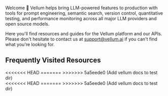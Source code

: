 Welcome 👋 Vellum helps bring LLM-powered features to production with tools for prompt engineering,
semantic search, version control, quantitative testing, and performance monitoring across
all major LLM providers and open source models.

Here you'll find resources and guides for the Vellum platform and our APIs. Please don't hesitate to contact
us at [support@vellum.ai](support@vellum.ai) if you can't find what you're looking for.

## Frequently Visited Resources

<Cards>
<<<<<<< HEAD
  <Card title="Vellum API Reference" icon="fa-solid fa-code" href="/api-reference/introduction" />
  <Card title="Discord Server" icon="fa-brands fa-discord" href="https://discord.gg/6NqSBUxF78" />
=======
  <Card
    title="Vellum API Reference"
    icon="fa-solid fa-code"
    href="/api-reference/introduction"
  />
  <Card
    title="Discord Server"
    icon="fa-brands fa-discord"
    href="https://discord.gg/6NqSBUxF78"
  />
>>>>>>> 5a5eede0 (Add vellum docs to test dir)
</Cards>

<br />

<Cards>
<<<<<<< HEAD
  <Card title="Status Page" icon="fa-solid fa-signal" href="https://status.vellum.ai" />
  <Card title="Prompt Engineering Tips" icon="fa-solid fa-lightbulb" href="https://learnprompting.org" />
=======
  <Card
    title="Status Page"
    icon="fa-solid fa-signal"
    href="https://status.vellum.ai"
  />
  <Card
    title="Prompt Engineering Tips"
    icon="fa-solid fa-lightbulb"
    href="https://learnprompting.org"
  />
>>>>>>> 5a5eede0 (Add vellum docs to test dir)
</Cards>
